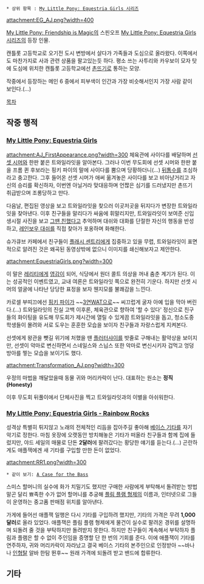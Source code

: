  * 상위 항목 : [[My Little Pony: Equestria Girls 시리즈]]

attachment:EG_AJ.png?width=400

[[My Little Pony: Friendship is Magic]]의 스핀오프 [[My Little Pony: Equestria Girls 시리즈]]의 등장 인물.

캔틀롯 고등학교로 오기전 도시 변방에서 살다가 가족들과 도심으로 올라왔다. 이쪽에서도 마찬가지로 사과 관련 상품을 팔고있는듯 하다. 평소 쓰는 사투리와 카우보이 모자 탓에 도심에 위치한 캔틀롯 고등학교에선 [[촌놈|촌뜨기]]로 통하는 모양.

작중에서 등장하는 메인 6 중에서 피부색이 인간과 가장 비슷해서인지 가장 사람 같이 보인다.(...)

[[목차]]
== 작중 행적 ==
=== [[My Little Pony: Equestria Girls]] ===
attachment:AJ_FirstAppearance.png?width=300
체육관에 사이다를 배달하며 [[선셋 시머]]와 한판 붙은 트와일라잇을 알아본다. 그러나 이번 무도회에 선셋 시머와 한판 붙을 프롬 퀸 후보라는 핑키 파이의 말에 사이다를 뿜으며 당황하더니(...) [[뒤통수]]를 조심하라고 충고한다. 그후 들어온 선셋 시머가 애써 옮겨놓은 사이다를 보고 비아냥거리고 자신의 승리를 확신하자, 이번엔 아닐거라 맞대응하며 언짢은 심기를 드러냈지만 촌뜨기 취급받으며 조롱당하고 만다.

다음날, 편집된 영상을 보고 트와일라잇을 찾으러 이곳저곳을 뒤지다가 변장한 트와일라잇을 찾아낸다. 이후 친구들을 말리다가 싸움에 휘말리지만, 트와일라잇이 보여준 신입생시절 사진을 보고 [[추억팔이|그땐 친했다]]고 추억하며 대쉬와 대화를 단절한 자신의 행동을 반성하고, [[레인보우 대쉬(Equestria Girls)|레인보우 대쉬]]를 직접 찾아가 포옹하며 화해한다.

슈가큐브 카페에서 친구들이 [[플래시 센트리]]에게 집중하고 있을 무렵, 트와일라잇이 표면적으로 알려진 것은 왜곡된 동영상밖에 없으니 이미지를 쇄신해보자고 제안한다.

attachment:EquestriaGirls.png?width=300

이 말은 [[레리티(Equestria Girls)|레리티]]에게 [[영감]]이 되어, 식당에서 원더 콜트 의상을 꺼내 춤춘 계기가 된다. 이는 성공적인 이벤트였고, 교내 여론은 트와일라잇 쪽으로 완전히 기운다. 하지만 선셋 시머의 얼굴에 나타난 당당한 표정을 보자 웬지모를 불쾌감을 느낀다.

카로셀 부띠끄에선 [[핑키 파이(Equestria Girls)|핑키 파이]]가 ~~[[3연벙|3연WAT]]으로~~ 씨끄럽게 굴자 아예 입을 막아 버린다.(...) 트와일라잇의 진실 고백 이후론, 체육관으로 향하여 '할 수 있다' 정신으로 친구들의 화이팅을 유도해 무도회가 제시간에 열릴 수 있게끔 트와일라잇을 돕고, 청소도중 학생들이 몰려와 서로 도우는 훈훈한 모습을 보이자 친구들과 자랑스럽게 지켜본다.

선셋에게 왕관을 뺏길 위기에 처했을 땐 [[플러터샤이(Equestria Girls)|플러터샤이]]를 밧줄로 구해내는 활약상을 보이지만, 선셋이 악마로 변신하면서 스네일스와 스닙스 또한 악마로 변신시키자 겁먹고 엉덩방아를 찧는 모습을 보이기도 했다.

attachment:Transformation_AJ.png?width=300

우정의 마법을 깨달았을때 동물 귀와 머리카락이 난다. 대표하는 원소는 '''정직(Honesty)'''

이후 무도회 뒤풀이에서 단체사진을 찍고 트와일라잇과의 이별을 아쉬워한다.

=== [[My Little Pony: Equestria Girls - Rainbow Rocks]] ===
성격상 특별히 튀지않고 노래의 전체적인 리듬을 잡아주길 좋아해 [[베이스 기타]]를 자기 악기로 정한다. 마침 옷장에 오랫동안 방치해놓은 기타가 떠올라 친구들과 함께 집에 들렀지만, 야드 세일의 매물로 단돈 '''2달러'''에 팔려갔다는 황당한 얘기를 듣는다.(...) 곤란하게도 애플잭에겐 새 기타를 구입할 만한 돈이 없었다.

attachment:RR1.png?width=300

 * 같이 보기: [[My Little Pony: Equestria Girls - Rainbow Rocks#s-5.1.6|A Case for the Bass]]

스미스 할머니의 실수에 화가 치밀기도 했지만 구매한 사람에게 부탁해서 돌려받는 방법말곤 달리 뾰족한 수가 없어 할머니를 추궁해 [[My Little Pony: Equestria Girls 시리즈/등장인물#s-2.3.3|플림 플램 형제]]의 이름과, 인터넷으로 그들이 운영하는 중고품 판매점 위치를 알아낸다.

가게에 들어선 애플잭 일행은 다시 기타를 구입하려 했지만, 기타의 가격은 무려 '''1,000달러'''로 올라 있었다. 애플잭은 플림 플램 형제에게 물건이 실수로 팔려온 경위를 설명하며 되돌려 줄 것을 부탁하지만 돌려받지 못한다. 하지만 친구들이 계속해서 부탁하자 플림과 플램은 할 수 없이 주인임을 증명할 단 한 번의 기회를 준다. 이에 애플잭이 기타를 연주하자, 귀와 머리카락이 자라났고 결국 베이스 기타의 본주인으로 인정받아 ~~바나나 [[인형탈]] 알바 한탐 뛴후~~ 원래 가격에 되돌려 받고 밴드에 합류한다.

== 기타 ==
